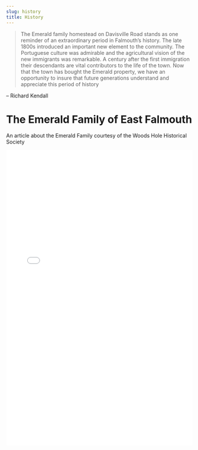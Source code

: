 ```yaml
---
slug: history
title: History
---
```


> The Emerald family homestead on Davisville Road stands as one reminder of an extraordinary period in Falmouth's history. The late 1800s introduced an important new element to the community. The Portuguese culture was admirable and the agricultural vision of the new immigrants was remarkable. A century after the first immigration their descendants are vital contributors to the life of the town. Now that the town has bought the Emerald property, we have an opportunity to insure that future generations understand and appreciate this period of history

-- Richard Kendall

# The Emerald Family of East Falmouth

An article about the Emerald Family courtesy of the Woods Hole Historical Society

<iframe src="/docs/v12n1-Emerald.pdf" width = "100%" height = "800px" frameBorder="0"></iframe>